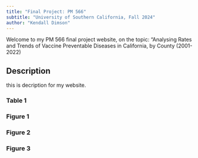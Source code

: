```yaml
---
title: "Final Project: PM 566"
subtitle: "University of Southern California, Fall 2024"
author: "Kendall Dimson"
---
```

Welcome to my PM 566 final project website, on the topic: "Analysing Rates and Trends of Vaccine Preventable Diseases in California, by County (2001-2022)

## Description
this is decription for my website.

### Table 1

### Figure 1

### Figure 2

### Figure 3
